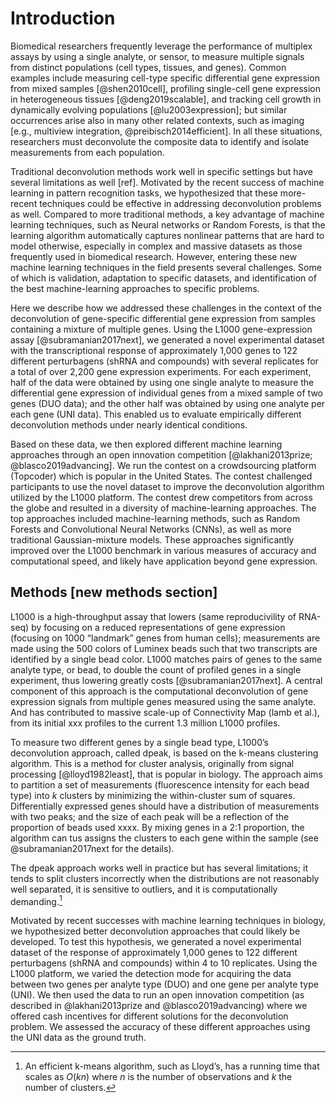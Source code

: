 
Introduction
============

<!-- 
  - Traditional methods may be suboptimal, potentially limiting new discoveries
  - ML methods have potential but presents challenges in validation, adaptation, and identification of the best approach
  - For validation e profiled 6 plates worth of data with 122 perturbagens (shRNA and compounds)
-->


<!-- 
A major limitation of multianalytes assays is their limited number of available analyte types. 
In the context of RNA profiling, the CMap group has developed a framework that integrates statistical analysis with traditional multianalyte methods to infer differential expressions for multiple genes from the same analyte type. 
We report the results of an open innovation competition that impvored upon the state-of-the-art by integrating machine-learning techniques to address the deconvultion problem. 
 -->

<!--
Over the last decade, the ability to analyze multiple analytes simultaneously from the same biological sample has contributed to creating large perturbational datasets that are essential to accelerate the discovery of novel therapeutics. However, a fundamental limitation of traditional multianalyte assays lies in the restricted extent and type of available analytes
-->

Biomedical researchers frequently leverage the performance of multiplex assays by using a single analyte, or sensor, to measure multiple signals from distinct populations (cell types, tissues, and genes). Common examples include measuring cell-type specific differential gene expression from mixed samples [@shen2010cell], profiling single-cell gene expression in heterogeneous tissues [@deng2019scalable], and tracking cell growth in dynamically evolving populations [@lu2003expression]; but similar occurrences arise also in many other related contexts, such as imaging [e.g., multiview integration, @preibisch2014efficient]. In all these situations, researchers must deconvolute the composite data to identify and isolate measurements from each population. 

Traditional deconvolution methods work well in specific settings but have several limitations as well [ref]. Motivated by the recent success of machine learning in pattern recognition tasks, we hypothesized that these more-recent techniques could be effective in addressing deconvolution problems as well. Compared to more traditional methods, a key advantage of machine learning techniques, such as Neural networks or Random Forests, is that the learning algorithm automatically captures nonlinear patterns that are hard to model otherwise, especially in complex and massive datasets as those frequently used in biomedical research. However, entering these new machine learning techniques in the field presents several challenges. Some of which is validation, adaptation to specific datasets, and identification of the best machine-learning approaches to specific problems.

Here we describe how we addressed these challenges in the context of the deconvolution of gene-specific differential gene expression from samples containing a mixture of multiple genes. Using the L1000 gene-expression assay [@subramanian2017next], we generated a novel experimental dataset with the transcriptional response of approximately 1,000 genes to 122 different perturbagens (shRNA and compounds) with several replicates for a total of over 2,200 gene expression experiments. For each experiment, half of the data were obtained by using one single analyte to measure the differential gene expression of individual genes from a mixed sample of two genes (DUO data); and the other half was obtained by using one analyte per each gene (UNI data). This enabled us to evaluate empirically different deconvolution methods under nearly identical conditions.

Based on these data, we then explored different machine learning approaches through an open innovation competition [@lakhani2013prize; @blasco2019advancing]. We run the contest on a crowdsourcing platform (Topcoder) which is popular in the United States. The contest challenged participants to use the novel dataset to improve the deconvolution algorithm utilized by the L1000 platform. The contest drew competitors from across the globe and resulted in a diversity of machine-learning approaches. The top approaches included machine-learning methods, such as Random Forests and Convolutional Neural Networks (CNNs), as well as more traditional Gaussian-mixture models. These approaches significantly improved over the L1000 benchmark in various measures of accuracy and computational speed, and likely have application beyond gene expression.


<!-- 
Here we describe how we addressed these challenges in the context of the deconvolution of gene-specific expression data using the L1000 gene expression assay [@subramanian2017next]. Using L1000, we generated a novel experimental dataset with the transcriptional response of approximately 1,000 genes to 122 different perturbagens (shRNA and compounds) with several replicates for each. We profiled these data from separate and mixed samples. used for the evaluation of different methods. We then describe the results of an open innovation competition [@lakhani2013prize; @blasco2019advancing] using the generated dataset to improve the deconvolution methods on L1000 data. The contest drew competitors from across the globe and resulted in a diversity of machine-learning approaches that significantly improved over the L1000 benchmark and likely have application beyond gene expression. 
 -->

 


<!-- 
Traditional deconvolution methods have a long history in biology, as well as in many other areas of science [ref]. 
While traditional methods seem to work well in specific applications in biology, they have several limitations as well [ref]. The recent success of machine learning in many pattern recognition tasks suggests that these methods could be effective in addressing deconvolution problems as well. This is because of the ability of ML techniques to discover patterns in complex and massive datasets of the size of many current datasets in biomedical research, such as the Connectivity Map (CMap). However, entering these new machine learning techniques in the field presents several challenges, including validation, adaptation to specific datasets, and identification of the best ML approaches to the problem.
 -->
  
<!-- 
We address theis problem in the context of xxxx. 
    - For evaluation, we generated a unique dataset of gene-expression data with ground truth 
      (which is now publicly available)  
    - To explore different approaches we used an open contest ($20,000 prize pool)    
-->
 
## Methods [new methods section]
 
<!-- --- The L1000 ---  -->
L1000 is a high-throughput assay that lowers (same reproducivility of RNA-seq) by focusing on a reduced representations of gene  expression (focusing on 1000 "landmark" genes from human cells);  measurements are made using the 500 colors of Luminex beads such that two transcripts are identified by a single bead color.  L1000 matches pairs of genes to the same analyte type, or bead, to double the count of profiled genes in a single experiment, thus lowering greatly costs [@subramanian2017next]. A central component of this approach is the computational deconvolution of gene expression signals from multiple genes measured using the same analyte. And has contributed to massive scale-up of Connectivity Map (lamb et al.), from its initial xxx profiles to the current 1.3 million L1000 profiles.  


<!-- Connectopedia: L1000 is a high-throughput gene expression assay that measures the mRNA transcript abundance of 978 "landmark" genes from human cells. (The "L" in L1000 refers to the Landmark genes measured in the assay.) Measurements are made using the 500 colors of Luminex beads such that two transcripts are identified by a single bead color. We also measure expression of 80 control transcripts, chosen for their invariant expression across cell states, as well as the 978 Landmark genes. -->

<!-- within the context of RNA profile, the Connectivity Map (CMap) has developed an assay, called L1000, that integrates traditional multianalyte detection methods and statistical analyses to simultaneously measure the expression of multiple genes using the same analyte type, thus multiplying the capacity of existing technologies [@subramanian2017next]. -->

<!-- 
@cleary2017efficient proposes to use "compressed sensing to use low-level measurements or composite signals (from multiple genes) to recover high-level... 
@deng2019scalable
@hie2019efficient
such as to measure differential gene expression for each gene in mixed cell-type samples [@shen2010cell], 
for studying the state of cells and tissues in response to perturbations
 -->

To measure two different genes by a single bead type, L1000's deconvolution approach, called dpeak, is based on the k-means clustering algorithm. This is a method for cluster analysis, originally from signal processing [@lloyd1982least], that is popular in biology. The approach aims to partition a set of measurements (fluorescence intensity for each bead type) into $k$ clusters by minimizing the within-cluster sum of squares. Differentially expressed genes should have a distribution of measurements with two peaks; and the size of each peak will be a reflection of the proportion of beads used xxxx. By mixing genes in a 2:1 proportion,  the algorithm can tus assigns the clusters to each gene within the sample (see @subramanian2017next for the details). 

The dpeak approach works well in practice but has several limitations; it tends to split clusters incorrectly when the distributions are not reasonably well separated, it is sensitive to outliers, and it is computationally demanding.^[An efficient k-means algorithm, such as Lloyd's, has a running time that scales as $O(kn)$ where $n$ is the number of observations and $k$ the number of clusters.]

Motivated by recent successes with machine learning techniques in biology, we hypothesized better deconvolution approaches that could likely be developed. To test this hypothesis, we generated a novel experimental dataset of the response of approximately 1,000 genes to 122 different perturbagens (shRNA and compounds) within 4 to 10 replicates. Using the L1000 platform, we varied the detection mode for acquiring the data between two genes per analyte type (DUO) and one gene per analyte type (UNI). We then used the data to run an open innovation competition (as described in @lakhani2013prize and @blasco2019advancing) where we offered cash incentives for different solutions for the deconvolution problem. We assessed the accuracy of these different approaches using the UNI data as the ground truth.


<!-- 
Based on this comparison, we found that the competitors' methods achieved significant improvements in accuracy over the k-means benchmark with respect to gene expression values, improved detection of extreme modulations, including an improved ability to detect target knockdowns in shRNA experiments; they yielded more consistent predictions across replicates (a smaller inter-replicate variability), thus leading to more reliable outcomes overall. Additionally, we evaluated the computational speed of all the approaches. Traditional parametric methods, such as the EM, achieved 60x speedup compared to the benchmark, without losing on the accuracy. Machine-learning methods, such as Random Forests, achieved greater accuracy but achieved smaller improvements in terms of speed.
 -->

<!--  of the pair, using additional information about differences in the bead proportions of the genes (within each pair, one gene has a higher proportion of beads than the other). -->

<!-- mean of the largest cluster to the gene in higher proportion and the mean value of the second largest cluster to the gene in lower proportion -->


<!-- 
As a research tool to test for alternative solutions, we used an open innovation competition [@lakhani2013prize; @blasco2019advancing]. In this paper, we report the outcomes of the competition, which successfully engaged a variety of competitorscomputer scientist, software developers and bioinformatics in the problem, resulting in a cost-effective exploration of competing approaches (random forest, gaussian mixture models, and convolutional nets) that would have been otherwise prohibitive.
 -->

<!-- Testing for alternative methods would have required substantial resources to experiment with these alternative approaches (more than what already done) and to adapt new to our data. Moreover, impossible an exhaustive search for all available approaches to try; and the combination of these different approaches.  -->


<!-- 
Shen-orr et al. (2010). Gene expression data from multiple cell-types. The problem is to quantify cell-type frequency "then deconvolve and compare cell type-specific average expression profiles for groups of mixed tissue samples." One approach is "deconvolution to be linear"
 -->

<!-- Broadly speaking, the problem is to estimate the density $f$ of a random variable $X$ based on $n$ observations from $Y = X + \epsilon$, where $\epsilon$ is a measurement error based on a possibly unknown distribution.  (Fan, 1991) -->

<!-- The solution adopted by CMap was a KNN [explain]. This is a standard technique implemented in xxx that gives a good level of accuracy [xxx] and reasonably fast computation time (xxx with the current Matlab implementation). -->

<!-- 
## Related literature 
@musa2017review review of cmap. 
@down2008bayesian A Bayesian deconvolution strategy for immunoprecipitation-based DNA methylome analysis
@liu2015compound used a fuzzy c-means Gaussian Mixture Model (GMM) to process raw L1000 data, showing better performance compared to KNN. This method is described below: 
@zhong2012gene Gene expression deconvolution in linear space
@hunt1971deconvolution one of the first deconv? 
@preibisch2014efficient Efficient Bayesian-based multiview deconvolution
 -->

<!-- 
> To deconvolute such overlapped peaks, we assumed that the fluorophore intensities of each analyte type (corresponding to a specific mRNA type) had a Gaussian distribution. The distribution of the mixture of analytes GeneH(i) and GeneL(i) corresponding to the expression levels of GeneH and GeneL, respectively, should be subject to a bimodal Gaussian distribution, with the proportion of 1.25 to 0.75. We initialized the estimations of the two Gaussian distributions using buzzy c-means clustering [11] and estimated the GMM parameters using the Nelder-Mead method [12]. Thus, the overlapped peaks were deconvoluted as the two estimated Gaussian peaks and the expression levels of the two genes sharing the same analyte were extracted. Mathematical details are included in the Supplementary Methods (the GMM model).
 -->



